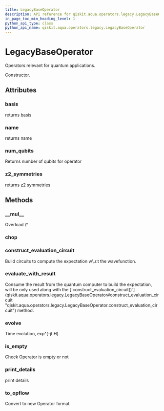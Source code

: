 ```yaml
---
title: LegacyBaseOperator
description: API reference for qiskit.aqua.operators.legacy.LegacyBaseOperator
in_page_toc_min_heading_level: 1
python_api_type: class
python_api_name: qiskit.aqua.operators.legacy.LegacyBaseOperator
---
```


# LegacyBaseOperator

<Class id="qiskit.aqua.operators.legacy.LegacyBaseOperator" github="https://github.com/qiskit-community/qiskit-aqua/tree/stable/0.7/qiskit/aqua/operators/legacy/base_operator.py" signature="LegacyBaseOperator(basis=None, z2_symmetries=None, name=None)">
  Operators relevant for quantum applications.

  Constructor.

  ## Attributes

  ### basis

  <Attribute id="qiskit.aqua.operators.legacy.LegacyBaseOperator.basis">
    returns basis
  </Attribute>

  ### name

  <Attribute id="qiskit.aqua.operators.legacy.LegacyBaseOperator.name">
    returns name
  </Attribute>

  ### num\_qubits

  <Attribute id="qiskit.aqua.operators.legacy.LegacyBaseOperator.num_qubits" signature="abstract property">
    Returns number of qubits for operator
  </Attribute>

  ### z2\_symmetries

  <Attribute id="qiskit.aqua.operators.legacy.LegacyBaseOperator.z2_symmetries">
    returns z2 symmetries
  </Attribute>

  ## Methods

  ### \_\_mul\_\_

  <Function id="qiskit.aqua.operators.legacy.LegacyBaseOperator.__mul__" signature="abstract LegacyBaseOperator.__mul__(other)">
    Overload \*
  </Function>

  ### chop

  <Function id="qiskit.aqua.operators.legacy.LegacyBaseOperator.chop" signature="abstract LegacyBaseOperator.chop(threshold, copy=False)" />

  ### construct\_evaluation\_circuit

  <Function id="qiskit.aqua.operators.legacy.LegacyBaseOperator.construct_evaluation_circuit" signature="abstract LegacyBaseOperator.construct_evaluation_circuit(wave_function, statevector_mode, **kwargs)">
    Build circuits to compute the expectation w\.r.t the wavefunction.
  </Function>

  ### evaluate\_with\_result

  <Function id="qiskit.aqua.operators.legacy.LegacyBaseOperator.evaluate_with_result" signature="abstract LegacyBaseOperator.evaluate_with_result(result, statevector_mode, **kwargs)">
    Consume the result from the quantum computer to build the expectation, will be only used along with the [`construct_evaluation_circuit()`](qiskit.aqua.operators.legacy.LegacyBaseOperator#construct_evaluation_circuit "qiskit.aqua.operators.legacy.LegacyBaseOperator.construct_evaluation_circuit") method.
  </Function>

  ### evolve

  <Function id="qiskit.aqua.operators.legacy.LegacyBaseOperator.evolve" signature="abstract LegacyBaseOperator.evolve(state_in, evo_time, num_time_slices, expansion_mode, expansion_order, **kwargs)">
    Time evolution, exp^(-jt H).
  </Function>

  ### is\_empty

  <Function id="qiskit.aqua.operators.legacy.LegacyBaseOperator.is_empty" signature="abstract LegacyBaseOperator.is_empty()">
    Check Operator is empty or not
  </Function>

  ### print\_details

  <Function id="qiskit.aqua.operators.legacy.LegacyBaseOperator.print_details" signature="abstract LegacyBaseOperator.print_details()">
    print details
  </Function>

  ### to\_opflow

  <Function id="qiskit.aqua.operators.legacy.LegacyBaseOperator.to_opflow" signature="abstract LegacyBaseOperator.to_opflow()">
    Convert to new Operator format.
  </Function>
</Class>

